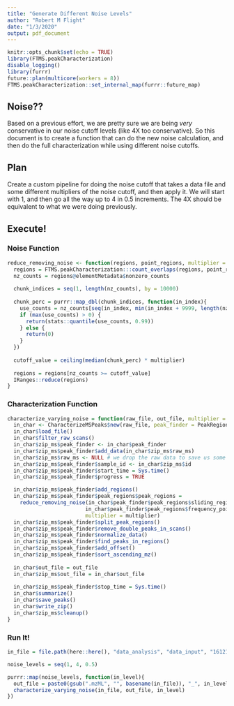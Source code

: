 ```yaml
---
title: "Generate Different Noise Levels"
author: "Robert M Flight"
date: "1/3/2020"
output: pdf_document
---
```


```r
knitr::opts_chunk$set(echo = TRUE)
library(FTMS.peakCharacterization)
disable_logging()
library(furrr)
future::plan(multicore(workers = 8))
FTMS.peakCharacterization::set_internal_map(furrr::future_map)
```

## Noise??

Based on a previous effort, we are pretty sure we are being *very* conservative in our noise cutoff levels (like 4X too conservative). 
So this document is to create a function that can do the new noise calculation, and then do the full characterization while using different noise cutoffs.

## Plan

Create a custom pipeline for doing the noise cutoff that takes a data file and some different multipliers of the noise cutoff, and then apply it.
We will start with 1, and then go all the way up to 4 in 0.5 increments.
The 4X should be equivalent to what we were doing previously.

## Execute!

### Noise Function

```r
reduce_removing_noise <- function(regions, point_regions, multiplier = 1){
  regions = FTMS.peakCharacterization:::count_overlaps(regions, point_regions)
  nz_counts = regions@elementMetadata$nonzero_counts
  
  chunk_indices = seq(1, length(nz_counts), by = 10000)
  
  chunk_perc = purrr::map_dbl(chunk_indices, function(in_index){
    use_counts = nz_counts[seq(in_index, min(in_index + 9999, length(nz_counts)))]
    if (max(use_counts) > 0) {
      return(stats::quantile(use_counts, 0.99))
    } else {
      return(0)
    }
  })
  
  cutoff_value = ceiling(median(chunk_perc) * multiplier)
  
  regions = regions[nz_counts >= cutoff_value]
  IRanges::reduce(regions)
}
```

### Characterization Function

```r
characterize_varying_noise = function(raw_file, out_file, multiplier = 1){
  in_char <- CharacterizeMSPeaks$new(raw_file, peak_finder = PeakRegionFinder$new())
  in_char$load_file()
  in_char$filter_raw_scans()
  in_char$zip_ms$peak_finder <- in_char$peak_finder
  in_char$zip_ms$peak_finder$add_data(in_char$zip_ms$raw_ms)
  in_char$zip_ms$raw_ms <- NULL # we drop the raw data to save us some memory
  in_char$zip_ms$peak_finder$sample_id <- in_char$zip_ms$id
  in_char$zip_ms$peak_finder$start_time = Sys.time()
  in_char$zip_ms$peak_finder$progress = TRUE

  in_char$zip_ms$peak_finder$add_regions()
  in_char$zip_ms$peak_finder$peak_regions$peak_regions =
    reduce_removing_noise(in_char$peak_finder$peak_regions$sliding_regions,
                         in_char$peak_finder$peak_regions$frequency_point_regions,
                         multiplier = multiplier)
  in_char$zip_ms$peak_finder$split_peak_regions()
  in_char$zip_ms$peak_finder$remove_double_peaks_in_scans()
  in_char$zip_ms$peak_finder$normalize_data()
  in_char$zip_ms$peak_finder$find_peaks_in_regions()
  in_char$zip_ms$peak_finder$add_offset()
  in_char$zip_ms$peak_finder$sort_ascending_mz()
  
  in_char$out_file = out_file
  in_char$zip_ms$out_file = in_char$out_file
  
  in_char$zip_ms$peak_finder$stop_time = Sys.time()
  in_char$summarize()
  in_char$save_peaks()
  in_char$write_zip()
  in_char$zip_ms$cleanup()
}
```

### Run It!

```r
in_file = file.path(here::here(), "data_analysis", "data_input", "161212_unlabeledAAs_1_ECF.mzML")

noise_levels = seq(1, 4, 0.5)

purrr::map(noise_levels, function(in_level){
  out_file = paste0(gsub(".mzML", "", basename(in_file)), "_", in_level, ".zip")
  characterize_varying_noise(in_file, out_file, in_level)
})
```
